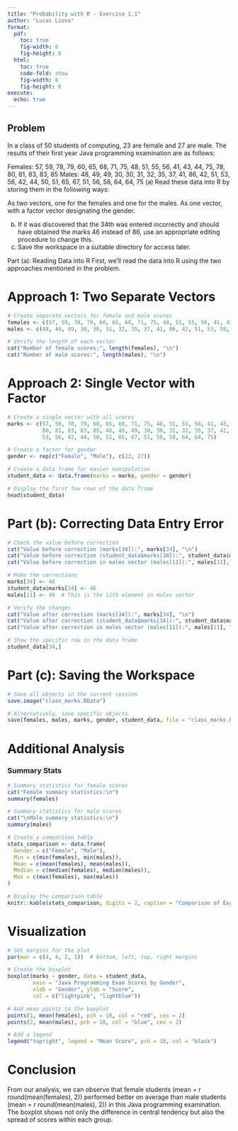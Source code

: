 ```yaml
---
title: "Probability with R - Exercise 1.1"
author: "Lucas Liona"
format:
  pdf:
    toc: true
    fig-width: 8
    fig-height: 6
  html:
    toc: true
    code-fold: show
    fig-width: 8
    fig-height: 6
execute:
  echo: true
---
```


## Problem

In a class of 50 students of computing, 23 are female and 27 are male. The
results of their first year Java programming examination are as follows:

Females: 57, 59, 78, 79, 60, 65, 68, 71, 75, 48, 51, 55, 56, 41, 43, 44, 75, 78,
80, 81, 83, 83, 85
Males: 48, 49, 49, 30, 30, 31, 32, 35, 37, 41, 86, 42, 51, 53, 56, 42, 44, 50,
51, 65, 67, 51, 56, 58, 64, 64, 75
(a) Read these data into R by storing them in the following ways:

As two vectors, one for the females and one for the males.
As one vector, with a factor vector designating the gender.

(b) If it was discovered that the 34th was entered incorrectly and should have
obtained the marks 46 instead of 86, use an appropriate editing procedure
to change this.
(c) Save the workspace in a suitable directory for access later.

Part (a): Reading Data into R
First, we'll read the data into R using the two approaches mentioned in the problem.

# Approach 1: Two Separate Vectors

```r
# Create separate vectors for female and male scores
females <- c(57, 59, 78, 79, 60, 65, 68, 71, 75, 48, 51, 55, 56, 41, 43, 44, 75, 78, 80, 81, 83, 83, 85)
males <- c(48, 49, 49, 30, 30, 31, 32, 35, 37, 41, 86, 42, 51, 53, 56, 42, 44, 50, 51, 65, 67, 51, 56, 58, 64, 64, 75)

# Verify the length of each vector
cat("Number of female scores:", length(females), "\n")
cat("Number of male scores:", length(males), "\n")
```

# Approach 2: Single Vector with Factor

```r
# Create a single vector with all scores
marks <- c(57, 59, 78, 79, 60, 65, 68, 71, 75, 48, 51, 55, 56, 41, 43, 44, 75, 78, 
           80, 81, 83, 83, 85, 48, 49, 49, 30, 30, 31, 32, 35, 37, 41, 86, 42, 51, 
           53, 56, 42, 44, 50, 51, 65, 67, 51, 56, 58, 64, 64, 75)

# Create a factor for gender
gender <- rep(c("Female", "Male"), c(23, 27))

# Create a data frame for easier manipulation
student_data <- data.frame(marks = marks, gender = gender)

# Display the first few rows of the data frame
head(student_data)
```

# Part (b): Correcting Data Entry Error

```r
# Check the value before correction
cat("Value before correction (marks[34]):", marks[34], "\n")
cat("Value before correction (student_data$marks[34]):", student_data$marks[34], "\n")
cat("Value before correction in males vector (males[11]):", males[11], "\n")

# Make the corrections
marks[34] <- 46
student_data$marks[34] <- 46
males[11] <- 46  # This is the 11th element in males vector

# Verify the changes
cat("Value after correction (marks[34]):", marks[34], "\n")
cat("Value after correction (student_data$marks[34]):", student_data$marks[34], "\n")
cat("Value after correction in males vector (males[11]):", males[11], "\n")

# Show the specific row in the data frame
student_data[34,]
```

# Part (c): Saving the Workspace

```r
# Save all objects in the current session
save.image("class_marks.RData")

# Alternatively, save specific objects
save(females, males, marks, gender, student_data, file = "class_marks.RData")
```

# Additional Analysis

### Summary Stats

```r
# Summary statistics for female scores
cat("Female summary statistics:\n")
summary(females)

# Summary statistics for male scores
cat("\nMale summary statistics:\n")
summary(males)

# Create a comparison table
stats_comparison <- data.frame(
  Gender = c("Female", "Male"),
  Min = c(min(females), min(males)),
  Mean = c(mean(females), mean(males)),
  Median = c(median(females), median(males)),
  Max = c(max(females), max(males))
)

# Display the comparison table
knitr::kable(stats_comparison, digits = 2, caption = "Comparison of Exam Scores by Gender")
```

# Visualization 

```r
# Set margins for the plot
par(mar = c(4, 4, 2, 1))  # Bottom, left, top, right margins

# Create the boxplot
boxplot(marks ~ gender, data = student_data, 
        main = "Java Programming Exam Scores by Gender",
        xlab = "Gender", ylab = "Score",
        col = c("lightpink", "lightblue"))

# Add mean points to the boxplot
points(1, mean(females), pch = 18, col = "red", cex = 2)
points(2, mean(males), pch = 18, col = "blue", cex = 2)

# Add a legend
legend("topright", legend = "Mean Score", pch = 18, col = "black")
```

# Conclusion
From our analysis, we can observe that female students (mean = r round(mean(females), 2)) performed better on average than male students (mean = r round(mean(males), 2)) in this Java programming examination. The boxplot shows not only the difference in central tendency but also the spread of scores within each group.



